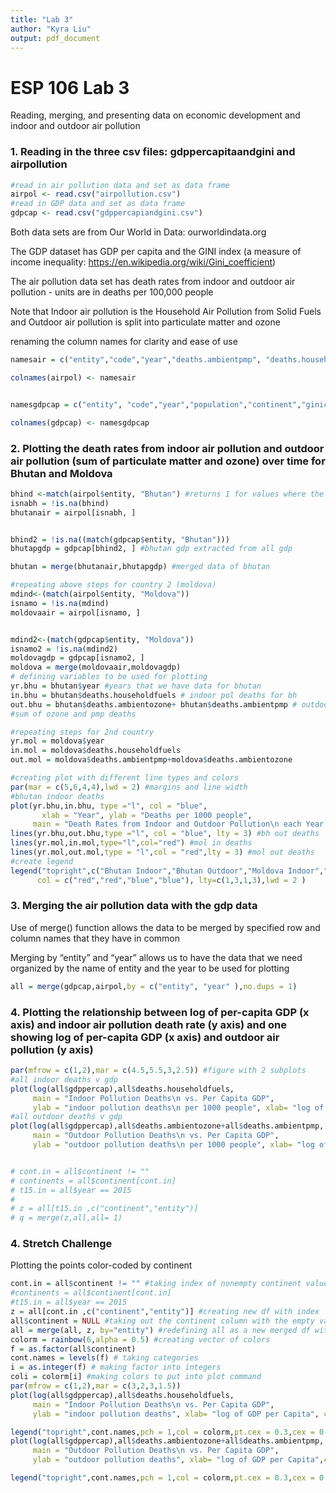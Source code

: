 ```yaml
---
title: "Lab 3"
author: "Kyra Liu"
output: pdf_document
---
```


# ESP 106 Lab 3 

Reading, merging, and presenting data on economic development and indoor and outdoor air pollution

### 1. Reading in the three csv files: gdppercapitaandgini and airpollution

```r


#read in air pollution data and set as data frame
airpol <- read.csv("airpollution.csv")
#read in GDP data and set as data frame
gdpcap <- read.csv("gdppercapiandgini.csv")

```

Both data sets are from Our World in Data: ourworldindata.org  
  
The GDP dataset has GDP per capita and the GINI index (a measure of income inequality: <https://en.wikipedia.org/wiki/Gini_coefficient>)  
  
The air pollution data set has death rates from indoor and outdoor air pollution - units are in deaths per 100,000 people  
  
Note that Indoor air pollution is the Household Air Pollution from Solid Fuels and Outdoor air pollution is split into particulate matter and ozone  
  
renaming the column names for clarity and ease of use  

```r
namesair = c("entity","code","year","deaths.ambientpmp", "deaths.householdfuels","deaths.ambientozone","deaths.airpol")

colnames(airpol) <- namesair 


namesgdpcap = c("entity", "code","year","population","continent","ginicoef","gdppercap")

colnames(gdpcap) <- namesgdpcap

```

### 2. Plotting the death rates from indoor air pollution and outdoor air pollution (sum of particulate matter and ozone) over time for Bhutan and Moldova

```r
bhind <-match(airpol$entity, "Bhutan") #returns 1 for values where the country is Bhutan
isnabh = !is.na(bhind)
bhutanair = airpol[isnabh, ]


bhind2 = !is.na((match(gdpcap$entity, "Bhutan")))
bhutapgdp = gdpcap[bhind2, ] #bhutan gdp extracted from all gdp

bhutan = merge(bhutanair,bhutapgdp) #merged data of bhutan

#repeating above steps for country 2 (moldova)
mdind<-(match(airpol$entity, "Moldova"))
isnamo = !is.na(mdind)
moldovaair = airpol[isnamo, ]


mdind2<-(match(gdpcap$entity, "Moldova"))
isnamo2 = !is.na(mdind2)
moldovagdp = gdpcap[isnamo2, ]
moldova = merge(moldovaair,moldovagdp)
# defining variables to be used for plotting 
yr.bhu = bhutan$year #years that we have data for bhutan
in.bhu = bhutan$deaths.householdfuels # indoor pol deaths for bh
out.bhu = bhutan$deaths.ambientozone+ bhutan$deaths.ambientpmp # outdoor pol deaths
#sum of ozone and pmp deaths

#repeating steps for 2nd country
yr.mol = moldova$year
in.mol = moldova$deaths.householdfuels 
out.mol = moldova$deaths.ambientpmp+moldova$deaths.ambientozone

#creating plot with different line types and colors
par(mar = c(5,6,4,4),lwd = 2) #margins and line width
#bhutan indoor deaths 
plot(yr.bhu,in.bhu, type ="l", col = "blue",
       xlab = "Year", ylab = "Deaths per 1000 people",
     main = "Death Rates from Indoor and Outdoor Pollution\n each Year for Bhutan and Moldova")
lines(yr.bhu,out.bhu,type ="l", col = "blue", lty = 3) #bh out deaths
lines(yr.mol,in.mol,type="l",col="red") #mol in deaths
lines(yr.mol,out.mol,type = "l",col = "red",lty = 3) #mol out deaths
#create legend
legend("topright",c("Bhutan Indoor","Bhutan Outdoor","Moldova Indoor","Moldova Outdoor"),
      col = c("red","red","blue","blue"), lty=c(1,3,1,3),lwd = 2 )
```

### 3. Merging the air pollution data with the gdp data\
Use of merge() function allows the data to be merged by specified row and column names that they have in common  
  
Merging by "entity" and "year" allows us to have the data that we need organized by the name of entity and the year to be used for plotting  
  

```r
all = merge(gdpcap,airpol,by = c("entity", "year" ),no.dups = 1)

```

### 4. Plotting the relationship between log of per-capita GDP (x axis) and indoor air pollution death rate (y axis) and one showing log of per-capita GDP (x axis) and outdoor air pollution (y axis)  

```r
par(mfrow = c(1,2),mar = c(4.5,5.5,3,2.5)) #figure with 2 subplots
#all indoor deaths v gdp
plot(log(all$gdppercap),all$deaths.householdfuels,
     main = "Indoor Pollution Deaths\n vs. Per Capita GDP", 
     ylab = "indoor pollution deaths\n per 1000 people", xlab= "log of GDP per Capita", col =rgb(0,0,0.8,0.2),cex = 0.5)
#all outdoor deaths v gdp
plot(log(all$gdppercap),all$deaths.ambientozone+all$deaths.ambientpmp, 
     main = "Outdoor Pollution Deaths\n vs. Per Capita GDP", 
     ylab = "outdoor pollution deaths\n per 1000 people", xlab= "log of GDP per Capita",col =rgb(0,0,0.8,0.2),cex = 0.5)


# cont.in = all$continent != ""
# continents = all$continent[cont.in]
# t15.in = all$year == 2015
# 
# z = all[t15.in ,c("continent","entity")]
# q = merge(z,all,all= 1)
```

### 4. Stretch Challenge  
Plotting the points color-coded by continent  

```r
cont.in = all$continent != "" #taking index of nonempty continent values
#continents = all$continent[cont.in]
#t15.in = all$year == 2015
z = all[cont.in ,c("continent","entity")] #creating new df with index
all$continent = NULL #taking out the continent column with the empty values
all = merge(all, z, by="entity") #redefining all as a new merged df with z
colorm = rainbow(6,alpha = 0.5) #creating vector of colors
f = as.factor(all$continent) 
cont.names = levels(f) # taking categories
i = as.integer(f) # making factor into integers
coli = colorm[i] #making colors to put into plot command
par(mfrow = c(1,2),mar = c(3,2,3,1.5))
plot(log(all$gdppercap),all$deaths.householdfuels,
     main = "Indoor Pollution Deaths\n vs. Per Capita GDP", 
     ylab = "indoor pollution deaths", xlab= "log of GDP per Capita", col =coli,cex=0.3)

legend("topright",cont.names,pch = 1,col = colorm,pt.cex = 0.3,cex = 0.6)
plot(log(all$gdppercap),all$deaths.ambientozone+all$deaths.ambientpmp, 
     main = "Outdoor Pollution Deaths\n vs. Per Capita GDP", 
     ylab = "outdoor pollution deaths", xlab= "log of GDP per Capita",col =coli,cex=0.3)

legend("topright",cont.names,pch = 1,col = colorm,pt.cex = 0.3,cex = 0.6)

```
